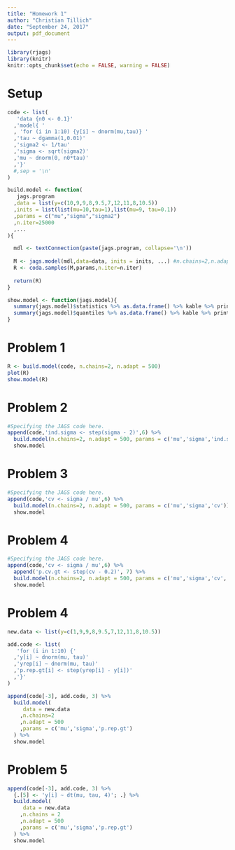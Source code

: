 ```yaml
---
title: "Homework 1"
author: "Christian Tillich"
date: "September 24, 2017"
output: pdf_document
---
```


```r
library(rjags)
library(knitr)
knitr::opts_chunk$set(echo = FALSE, warning = FALSE)
```



# Setup 

```r

code <- list(
   'data {n0 <- 0.1}'
  ,'model{ '
  , 'for (i in 1:10) {y[i] ~ dnorm(mu,tau)} '
  ,'tau ~ dgamma(1,0.01)'
  ,'sigma2 <- 1/tau' 
  ,'sigma <- sqrt(sigma2)'
  ,'mu ~ dnorm(0, n0*tau)'
  ,'}'
  #,sep = '\n'
)

build.model <- function(
   jags.program
  ,data = list(y=c(10,9,9,8,9.5,7,12,11,8,10.5))
  ,inits = list(list(mu=10,tau=1),list(mu=9, tau=0.1))
  ,params = c("mu","sigma","sigma2")
  ,n.iter=25000
  ,...
){

  mdl <- textConnection(paste(jags.program, collapse='\n'))
  
  M <- jags.model(mdl,data=data, inits = inits, ...) #n.chains=2,n.adapt=500)
  R <- coda.samples(M,params,n.iter=n.iter)
  
  return(R)
}

show.model <- function(jags.model){
  summary(jags.model)$statistics %>% as.data.frame() %>% kable %>% print
  summary(jags.model)$quantiles %>% as.data.frame() %>% kable %>% print
}
```

# Problem 1

```r
R <- build.model(code, n.chains=2, n.adapt = 500)
plot(R)
show.model(R)
```


# Problem 2

```r
#Specifying the JAGS code here. 
append(code,'ind.sigma <- step(sigma - 2)',6) %>%
  build.model(n.chains=2, n.adapt = 500, params = c('mu','sigma','ind.sigma')) %>%
  show.model
```


# Problem 3
```r
#Specifying the JAGS code here. 
append(code,'cv <- sigma / mu',6) %>%
  build.model(n.chains=2, n.adapt = 500, params = c('mu','sigma','cv')) %>%
  show.model
```


# Problem 4
```r
#Specifying the JAGS code here. 
append(code,'cv <- sigma / mu',6) %>%
  append('p.cv.gt <- step(cv - 0.2)', 7) %>% 
  build.model(n.chains=2, n.adapt = 500, params = c('mu','sigma','cv', 'p.cv.gt')) %>%
  show.model
```

# Problem 4

```r
new.data <- list(y=c(1,9,9,8,9.5,7,12,11,8,10.5))

add.code <- list(
   'for (i in 1:10) {'
  ,'y[i] ~ dnorm(mu, tau)'
  ,'yrep[i] ~ dnorm(mu, tau)'
  ,'p.rep.gt[i] <- step(yrep[i] - y[i])'
  ,'}'
)

append(code[-3], add.code, 3) %>%
  build.model(
     data = new.data
    ,n.chains=2
    ,n.adapt = 500
    ,params = c('mu','sigma','p.rep.gt')
  ) %>%
  show.model
```


# Problem 5

```r
append(code[-3], add.code, 3) %>%
  {.[5] <- 'y[i] ~ dt(mu, tau, 4)'; .} %>%
  build.model(
     data = new.data
    ,n.chains = 2
    ,n.adapt = 500
    ,params = c('mu','sigma','p.rep.gt')
  ) %>% 
  show.model
```
